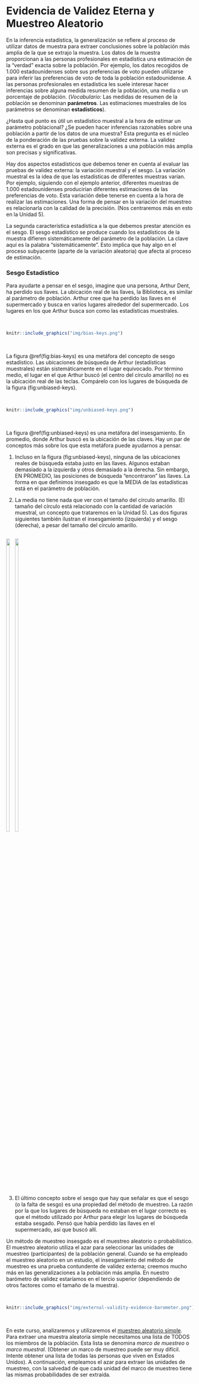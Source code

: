 # Evidencia de Validez Eterna y Muestreo Aleatorio {-}

En la inferencia estadística, la generalización se refiere al proceso de utilizar datos de muestra para extraer conclusiones sobre la población más amplia de la que se extrajo la muestra. Los datos de la muestra proporcionan a las personas profesionales en estadística una estimación de la "verdad" exacta sobre la población. Por ejemplo, los datos recogidos de 1.000 estadounidenses sobre sus preferencias de voto pueden utilizarse para inferir las preferencias de voto de toda la población estadounidense. A las personas profesionales en estadística les suele interesar hacer inferencias sobre alguna medida resumen de la población, una media o un porcentaje de población. (*Vocabulario:* Las medidas de resumen de la población se denominan **parámetros**. Las estimaciones muestrales de los parámetros se denominan **estadísticos**).

¿Hasta qué punto es útil un estadístico muestral a la hora de estimar un parámetro poblacional? ¿Se pueden hacer inferencias razonables sobre una población a partir de los datos de una muestra? Esta pregunta es el núcleo de la ponderación de las pruebas sobre la validez externa. La validez externa es el grado en que las generalizaciones a una población más amplia son precisas y significativas.

Hay dos aspectos estadísticos que debemos tener en cuenta al evaluar las pruebas de validez externa: la variación muestral y el sesgo. La variación muestral es la idea de que las estadísticas de diferentes muestras varían. Por ejemplo, siguiendo con el ejemplo anterior, diferentes muestras de 1.000 estadounidenses producirían diferentes estimaciones de las preferencias de voto. Esta variación debe tenerse en cuenta a la hora de realizar las estimaciones. Una forma de pensar en la variación del muestreo es relacionarla con la calidad de la precisión. (Nos centraremos más en esto en la Unidad 5).  

La segunda característica estadística a la que debemos prestar atención es el sesgo. El sesgo estadístico se produce cuando los estadísticos de la muestra difieren sistemáticamente del parámetro de la población. La clave aquí es la palabra "sistemáticamente". Esto implica que hay algo en el proceso subyacente (aparte de la variación aleatoria) que afecta al proceso de estimación. 


### Sesgo Estadístico {-}

Para ayudarte a pensar en el sesgo, imagine que una persona, Arthur Dent, ha perdido sus llaves. La ubicación real de las llaves, la Biblioteca, es similar al parámetro de población. Arthur cree que ha perdido las llaves en el supermercado y busca en varios lugares alrededor del supermercado. Los lugares en los que Arthur busca son como las estadísticas muestrales. 

<br />

```r
knitr::include_graphics("img/bias-keys.png")
```

<br />

La figura \@ref(fig:bias-keys) es una metáfora del concepto de sesgo estadístico. Las ubicaciones de búsqueda de Arthur (estadísticas muestrales) están sistemáticamente en el lugar equivocado. Por término medio, el lugar en el que Arthur buscó (el centro del círculo amarillo) no es la ubicación real de las teclas. Compárelo con los lugares de búsqueda de la figura \ref(fig:unbiased-keys).

<br />

```r
knitr::include_graphics("img/unbiased-keys.png")
```

<br />

La figura \@ref(fig:unbiased-keys) es una metáfora del insesgamiento. En promedio, donde Arthur buscó es la ubicación de las claves. Hay un par de conceptos más sobre los que esta metáfora puede ayudarnos a pensar.

1. Incluso en la figura \ref(fig:unbiased-keys), ninguna de las ubicaciones reales de búsqueda estaba justo en las llaves. Algunos estaban demasiado a la izquierda y otros demasiado a la derecha. Sin embargo, EN PROMEDIO, las posiciones de búsqueda "encontraron" las llaves. La forma en que definimos insesgado es que la MEDIA de las estadísticas está en el parámetro de población.

2. La media no tiene nada que ver con el tamaño del círculo amarillo. (El tamaño del círculo está relacionado con la cantidad de variación muestral, un concepto que trataremos en la Unidad 5). Las dos figuras siguientes también ilustran el insesgamiento (izquierda) y el sesgo (derecha), a pesar del tamaño del círculo amarillo.

<div style="float: left; margin-right: 5px;">
<img src="img/unbiased-keys-02.png" width="45%" />
<img src="img/bias-keys-02.png" width="45%" />
</div>

<div style="clear: both;">
3. El último concepto sobre el sesgo que hay que señalar es que el sesgo (o la falta de sesgo) es una propiedad del método de muestreo. La razón por la que los lugares de búsqueda no estaban en el lugar correcto es que el método utilizado por Arthur para elegir los lugares de búsqueda estaba sesgado. Pensó que había perdido las llaves en el supermercado, así que buscó allí. 
</div>

Un método de muestreo insesgado es el muestreo aleatorio o probabilístico. El muestreo aleatorio utiliza el azar para seleccionar las unidades de muestreo (participantes) de la población general. Cuando se ha empleado el muestreo aleatorio en un estudio, el insesgamiento del método de muestreo es una prueba contundente de validez externa; creemos mucho más en las generalizaciones a la población más amplia. En nuestro barómetro de validez estaríamos en el tercio superior (dependiendo de otros factores como el tamaño de la muestra).

<br />

```r
knitr::include_graphics("img/external-validity-evidence-barometer.png")
```

<br />

En este curso, analizaremos y utilizaremos el [muestreo aleatorio simple](https://en.wikipedia.org/wiki/Simple_random_sample). Para extraer una muestra aleatoria simple necesitamos una lista de TODOS los miembros de la población. Esta lista se denomina *marco de muestreo* o *marco muestral*. (Obtener un marco de muestreo puede ser muy difícil. Intente obtener una lista de todas las personas que viven en Estados Unidos). A continuación, empleamos el azar para extraer las unidades de muestreo, con la salvedad de que cada unidad del marco de muestreo tiene las mismas probabilidades de ser extraída. 
